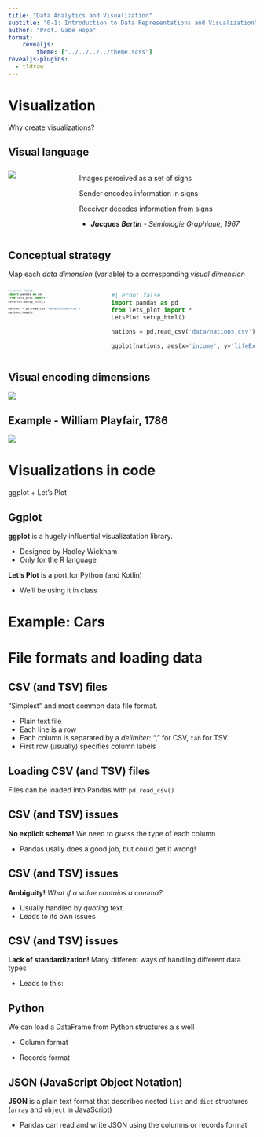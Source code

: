 ```yaml
---
title: "Data Analytics and Visualization"
subtitle: "0-1: Introduction to Data Representations and Visualization"
author: "Prof. Gabe Hope"
format: 
    revealjs:
        theme: ["../../../../theme.scss"]
revealjs-plugins:
  - tldraw
---
```



# Visualization

Why create visualizations?

## Visual language

::::: columns
::: {.column width="50%" style="font-size: 50%"}
![](pictures/bertin.png){fig-align="center"}
:::

::: {.column width="50%"}
Images perceived as a set of signs

Sender encodes information in signs

Receiver decodes information from signs

- ***Jacques Bertin** - Sémiologie Graphique, 1967*

:::
:::::




## Conceptual strategy

Map each *data dimension* (variable) to a corresponding *visual dimension*

::::: columns
::: {.column width="50%" style="font-size: 50%"}
```python
#| echo: false
import pandas as pd
from lets_plot import *
LetsPlot.setup_html()

nations = pd.read_csv('data/nations.csv')
nations.head()
```
:::

::: {.column width="50%"}
```python
#| echo: false
import pandas as pd
from lets_plot import *
LetsPlot.setup_html()

nations = pd.read_csv('data/nations.csv')

ggplot(nations, aes(x='income', y='lifeExpectancy', size='population')) + geom_point(aes(fill='region'), tooltips=layer_tooltips(['name']), stroke=0.5, shape=21, alpha=0.7) + scale_size(trans='sqrt', range = (0.2,12)) + scale_x_continuous(trans='log2', breaks=[500, 700, 1000, 5000, 7000, 10000, 50000, 70000,]) + ggsize(800, 500) + ggtitle('The Wealth and Health of Nations')
```

:::
:::::

## Visual encoding dimensions

![](pictures/encodings.png){fig-align="center"}


## Example - William Playfair, 1786

![](pictures/playfair.png){fig-align="center"}

# Visualizations in code 

ggplot + Let's Plot

## Ggplot

**ggplot** is a hugely influential visualizatation library.

- Designed by Hadley Wickham
- Only for the R language

**Let's Plot** is a port for Python (and Kotlin)

- We'll be using it in class

# Example: Cars




# File formats and loading data

## CSV (and TSV) files
"Simplest" and most common data file format. 

- Plain text file
- Each line is a row
- Each column is separated by a *delimiter*: "," for CSV, `tab` for TSV.
- First row (usually) specifies column labels

## Loading CSV (and TSV) files

Files can be loaded into Pandas with `pd.read_csv()`

## CSV (and TSV) issues

**No explicit schema!** We need to *guess* the type of each column

- Pandas usally does a good job, but could get it wrong!

## CSV (and TSV) issues

**Ambiguity!** *What if a value contains a comma?*

- Usually handled by *quoting* text
- Leads to its own issues

## CSV (and TSV) issues

**Lack of standardization!** Many different ways of handling different data types

- Leads to this:

## Python

We can load a DataFrame from Python structures a s well

- Column format

- Records format

## JSON (**J**ava**S**cript **O**bject **N**otation)

**JSON** is a plain text format that describes nested `list` and `dict` structures (`array` and `object` in JavaScript)

- Pandas can read and write JSON using the columns or records format
